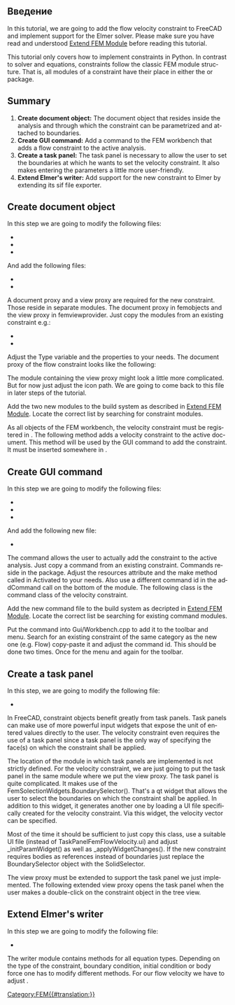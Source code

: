 <languages/>

{{TutorialInfo/ru
|Topic= Руководство по добавлению ограничений в верстак FEM
|Level= 
|Time= 
|Author=[[User:M42kus|M42kus]]
|FCVersion=
|Files=
}}

<span id="Introduction"></span>
== Введение ==

<div lang="en" dir="ltr" class="mw-content-ltr">
In this tutorial, we are going to add the flow velocity constraint to FreeCAD and implement support for the Elmer solver. Please make sure you have read and understood [[Extend_FEM_Module|Extend FEM Module]] before reading this tutorial.
</div>

<div lang="en" dir="ltr" class="mw-content-ltr">
This tutorial only covers how to implement constraints in Python. In contrast to solver and equations, constraints follow the classic FEM module structure. That is, all modules of a constraint have their place in either the {{Incode|femobjects}} or {{Incode|femviewprovider}} package.
</div>

<div lang="en" dir="ltr" class="mw-content-ltr">
== Summary ==
</div>

<div lang="en" dir="ltr" class="mw-content-ltr">
# '''Create document object:''' The document object that resides inside the analysis and through which the constraint can be parametrized and attached to boundaries.
# '''Create GUI command:''' Add a command to the FEM workbench that adds a flow constraint to the active analysis.
# '''Create a task panel:''' The task panel is necessary to allow the user to set the boundaries at which he wants to set the velocity constraint. It also makes entering the parameters a little more user-friendly.
# '''Extend Elmer's writer:''' Add support for the new constraint to Elmer by extending its sif file exporter.
</div>

<div lang="en" dir="ltr" class="mw-content-ltr">
== Create document object ==
</div>

<div lang="en" dir="ltr" class="mw-content-ltr">
In this step we are going to modify the following files:
</div>
* {{FileName|src/Mod/Fem/CMakeLists.txt}}
* {{FileName|src/Mod/Fem/App/CMakeLists.txt}}
* {{FileName|src/Mod/Fem/ObjectsFem.py}}

<div lang="en" dir="ltr" class="mw-content-ltr">
And add the following files:
</div>
* {{FileName|src/Mod/Fem/femobjects/constraint_flowvelocity.py}}
* {{FileName|src/Mod/Fem/femviewprovider/view_constraint_flowvelocity.py}}

<div lang="en" dir="ltr" class="mw-content-ltr">
A document proxy and a view proxy are required for the new constraint. Those reside in separate modules. The document proxy in femobjects and the view proxy in femviewprovider. Just copy the modules from an existing constraint e.g.:
</div>
* {{FileName|femobjects/constraint_selfweight.py}}
* {{FileName|femviewprovider/view_constraint_selfweight.py}}

<div lang="en" dir="ltr" class="mw-content-ltr">
Adjust the Type variable and the properties to your needs. The document proxy of the flow constraint looks like the following:
</div>

{{Code|code=
class Proxy(FemConstraint.Proxy):
    Type = "Fem::ConstraintFlowVelocity"
    def __init__(self, obj):
        super(Proxy, self).__init__(obj)
        obj.addProperty(
            "App::PropertyFloat", "VelocityX",
            "Parameter", "Body heat flux")
        obj.addProperty(
            "App::PropertyBool", "VelocityXEnabled",
            "Parameter", "Body heat flux")
        obj.addProperty(
            "App::PropertyFloat", "VelocityY",
            "Parameter", "Body heat flux")
        obj.addProperty(
            "App::PropertyBool", "VelocityYEnabled",
            "Parameter", "Body heat flux")
        obj.addProperty(
            "App::PropertyFloat", "VelocityZ",
            "Parameter", "Body heat flux")
        obj.addProperty(
            "App::PropertyBool", "VelocityZEnabled",
            "Parameter", "Body heat flux")
        obj.addProperty(
            "App::PropertyBool", "NormalToBoundary",
            "Parameter", "Body heat flux")
}}

<div lang="en" dir="ltr" class="mw-content-ltr">
The module containing the view proxy might look a little more complicated. But for now just adjust the icon path. We are going to come back to this file in later steps of the tutorial.
</div>

{{Code|code=
class ViewProxy(FemConstraint.ViewProxy):
    def getIcon(self):
        return ":/icons/fem-constraint-flow-velocity.svg"
}}

<div lang="en" dir="ltr" class="mw-content-ltr">
Add the two new modules to the build system as described in [https://wiki.freecad.org/Extend_FEM_Module Extend FEM Module]. Locate the correct list by searching for constraint modules.
</div>

<div lang="en" dir="ltr" class="mw-content-ltr">
As all objects of the FEM workbench, the velocity constraint must be registered in {{Incode|ObjectsFem.py}}. The following method adds a velocity constraint to the active document. This method will be used by the GUI command to add the constraint. It must be inserted somewhere in {{Incode|ObjectsFem.py}}.
</div>

{{Code|code=
def makeConstraintFlowVelocity(name="FlowVelocity"):
    obj = FreeCAD.ActiveDocument.addObject("Fem::ConstraintPython", name)
    import femobjects.constraint_flowvelocity
    femobjects.constraint_flowvelocity.Proxy(obj)
    if FreeCAD.GuiUp:
        import femviewprovider.view_constraint_flowvelocity
        femviewprovider.view_constraint_flowvelocity.ViewProxy(obj.ViewObject)
    return obj
}}

<div lang="en" dir="ltr" class="mw-content-ltr">
== Create GUI command ==
</div>

<div lang="en" dir="ltr" class="mw-content-ltr">
In this step we are going to modify the following files:
</div>
* {{FileName|src/Mod/Fem/CMakeLists.txt}}
* {{FileName|src/Mod/Fem/App/CMakeLists.txt}}
* {{FileName|src/Mod/Fem/Gui/Workbench.cpp}}

<div lang="en" dir="ltr" class="mw-content-ltr">
And add the following new file:
</div>
* {{FileName|src/Mod/Fem/femobjects/constraint_flowvelocity.py}}

<div lang="en" dir="ltr" class="mw-content-ltr">
The command allows the user to actually add the constraint to the active analysis. Just copy a command from an existing constraint. Commands reside in the {{Incode|femviewprovider}} package. Adjust the resources attribute and the make method called in Activated to your needs. Also use a different command id in the addCommand call on the bottom of the module. The following class is the command class of the velocity constraint.
</div>

{{Code|code=
class Command(FemCommands.FemCommands):

    def __init__(self):
        super(Command, self).__init__()
        self.resources = {
            'Pixmap': 'fem-constraint-flow-velocity',
            'MenuText': QtCore.QT_TRANSLATE_NOOP(
                "FEM_ConstraintFlowVelocity",
                "Constraint Velocity"),
            'ToolTip': QtCore.QT_TRANSLATE_NOOP(
                "FEM_ConstraintFlowVelocity",
                "Creates a FEM constraint body heat flux")}
        self.is_active = 'with_analysis'

    def Activated(self):
        App.ActiveDocument.openTransaction(
            "Create FemConstraintFlowVelocity")
        Gui.addModule("ObjectsFem")
        Gui.doCommand(
            "FemGui.getActiveAnalysis().Member += "
            "[ObjectsFem.makeConstraintFlowVelocity()]")

Gui.addCommand('FEM_AddConstraintFlowVelocity', Command())
}}

<div lang="en" dir="ltr" class="mw-content-ltr">
Add the new command file to the build system as decripted in [https://wiki.freecad.org/Extend_FEM_Module Extend FEM Module]. Locate the correct list be searching for existing command modules.
</div>

<div lang="en" dir="ltr" class="mw-content-ltr">
Put the command into Gui/Workbench.cpp to add it to the toolbar and menu. Search for an existing constraint of the same category as the new one (e.g. Flow) copy-paste it and adjust the command id. This should be done two times. Once for the menu and again for the toolbar.
</div>

<div lang="en" dir="ltr" class="mw-content-ltr">
== Create a task panel ==
</div>

<div lang="en" dir="ltr" class="mw-content-ltr">
In this step, we are going to modify the following file:
</div>
* {{FileName|src/Mod/Fem/femviewprovider/view_constraint_flowvelocity.py}}

<div lang="en" dir="ltr" class="mw-content-ltr">
In FreeCAD, constraint objects benefit greatly from task panels. Task panels can make use of more powerful input widgets that expose the unit of entered values directly to the user. The velocity constraint even requires the use of a task panel since a task panel is the only way of specifying the face(s) on which the constraint shall be applied.
</div>

<div lang="en" dir="ltr" class="mw-content-ltr">
The location of the module in which task panels are implemented is not strictly defined. For the velocity constraint, we are just going to put the task panel in the same module where we put the view proxy. The task panel is quite complicated. It makes use of the FemSolectionWidgets.BoundarySelector(). That's a qt widget that allows the user to select the boundaries on which the constraint shall be applied. In addition to this widget, it generates another one by loading a UI file specifically created for the velocity constraint. Via this widget, the velocity vector can be specified.
</div>

<div lang="en" dir="ltr" class="mw-content-ltr">
Most of the time it should be sufficient to just copy this class, use a suitable UI file (instead of TaskPanelFemFlowVelocity.ui) and adjust _initParamWidget() as well as _applyWidgetChanges(). If the new constraint requires bodies as references instead of boundaries just replace the BoundarySelector object with the SolidSelector.
</div>

{{Code|code=
class _TaskPanel(object):

    def __init__(self, obj):
        self._obj = obj
        self._refWidget = FemSelectionWidgets.BoundarySelector()
        # self._refWidget = FemSelectionWidgets.SolidSelector()
        self._refWidget.setReferences(obj.References)
        self._paramWidget = Gui.PySideUic.loadUi(
            App.getHomePath() + "Mod/Fem/femviewprovider/TaskPanelFemFlowVelocity.ui")
        self._initParamWidget()
        self.form = [self._refWidget, self._paramWidget]
        analysis = FemMisc.findAnalysisOfMember(obj)
        self._mesh = FemMisc.getSingleMember(analysis, "Fem::FemMeshObject")
        self._part = self._mesh.Part if self._mesh is not None else None
        self._partVisible = None
        self._meshVisible = None

    def open(self):
        if self._mesh is not None and self._part is not None:
            self._meshVisible = self._mesh.ViewObject.isVisible()
            self._partVisible = self._part.ViewObject.isVisible()
            self._mesh.ViewObject.hide()
            self._part.ViewObject.show()

    def reject(self):
        self._restoreVisibility()
        return True

    def accept(self):
        if self._obj.References != self._refWidget.references():
            self._obj.References = self._refWidget.references()
        self._applyWidgetChanges()
        self._obj.Document.recompute()
        self._restoreVisibility()
        return True

    def _restoreVisibility(self):
        if self._mesh is not None and self._part is not None:
            if self._meshVisible:
                self._mesh.ViewObject.show()
            else:
                self._mesh.ViewObject.hide()
            if self._partVisible:
                self._part.ViewObject.show()
            else:
                self._part.ViewObject.hide()

    def _initParamWidget(self):
        unit = "m/s"
        self._paramWidget.velocityXTxt.setText(
            str(self._obj.VelocityX) + unit)
        self._paramWidget.velocityYTxt.setText(
            str(self._obj.VelocityY) + unit)
        self._paramWidget.velocityZTxt.setText(
            str(self._obj.VelocityZ) + unit)
        self._paramWidget.velocityXBox.setChecked(
            not self._obj.VelocityXEnabled)
        self._paramWidget.velocityYBox.setChecked(
            not self._obj.VelocityYEnabled)
        self._paramWidget.velocityZBox.setChecked(
            not self._obj.VelocityZEnabled)
        self._paramWidget.normalBox.setChecked(
            self._obj.NormalToBoundary)

    def _applyWidgetChanges(self):
        unit = "m/s"
        self._obj.VelocityXEnabled = \
            not self._paramWidget.velocityXBox.isChecked()
        if self._obj.VelocityXEnabled:
            quantity = Units.Quantity(self._paramWidget.velocityXTxt.text())
            self._obj.VelocityX = float(quantity.getValueAs(unit))
        self._obj.VelocityYEnabled = \
            not self._paramWidget.velocityYBox.isChecked()
        if self._obj.VelocityYEnabled:
            quantity = Units.Quantity(self._paramWidget.velocityYTxt.text())
            self._obj.VelocityY = float(quantity.getValueAs(unit))
        self._obj.VelocityZEnabled = \
            not self._paramWidget.velocityZBox.isChecked()
        if self._obj.VelocityZEnabled:
            quantity = Units.Quantity(self._paramWidget.velocityZTxt.text())
            self._obj.VelocityZ = float(quantity.getValueAs(unit))
        self._obj.NormalToBoundary = self._paramWidget.normalBox.isChecked()
}}

<div lang="en" dir="ltr" class="mw-content-ltr">
The view proxy must be extended to support the task panel we just implemented. The following extended view proxy opens the task panel when the user makes a double-click on the constraint object in the tree view.
</div>

{{Code|code=
class ViewProxy(FemConstraint.ViewProxy):

    def getIcon(self):
        return ":/icons/fem-constraint-flow-velocity.svg"

    def setEdit(self, vobj, mode=0):
        task = _TaskPanel(vobj.Object)
        Gui.Control.showDialog(task)

    def unsetEdit(self, vobj, mode=0):
        Gui.Control.closeDialog()

    def doubleClicked(self, vobj):
        if Gui.Control.activeDialog():
            Gui.Control.closeDialog()
        Gui.ActiveDocument.setEdit(vobj.Object.Name)
        return True
}}

<div lang="en" dir="ltr" class="mw-content-ltr">
== Extend Elmer's writer ==
</div>

<div lang="en" dir="ltr" class="mw-content-ltr">
In this step we are going to modify the following file:
</div>
* {{FileName|src/Mod/Fem/femsolver/elmer/writer.py}}

<div lang="en" dir="ltr" class="mw-content-ltr">
The writer module contains methods for all equation types. Depending on the type of the constraint, boundary condition, initial condition or body force one has to modify different methods. For our flow velocity we have to adjust {{Incode|_handleFlowBndConditions(...)}}.
</div>

{{Code|code=
def _handleFlowBndConditions(self):
    for obj in self._getMember("Fem::ConstraintFlowVelocity"):
        if obj.References:
            for name in obj.References[0][1]:
                if obj.VelocityXEnabled:
                    velocity = getFromUi(obj.VelocityX, "m/s", "L/T")
                    self._boundary(name, "Velocity 1", velocity)
                if obj.VelocityYEnabled:
                    velocity = getFromUi(obj.VelocityY, "m/s", "L/T")
                    self._boundary(name, "Velocity 2", velocity)
                if obj.VelocityZEnabled:
                    velocity = getFromUi(obj.VelocityZ, "m/s", "L/T")
                    self._boundary(name, "Velocity 3", velocity)
                if obj.NormalToBoundary:
                    self._boundary(name, "Normal-Tangential Velocity", True)
            self._handled(obj)
}}


[[Category:FEM{{#translation:}}]]